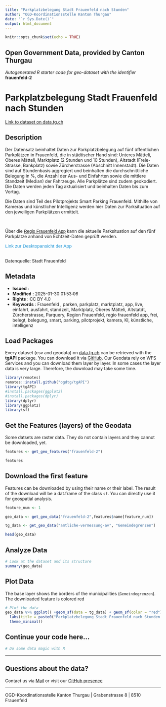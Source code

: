 ```yaml
---
title: "Parkplatzbelegung Stadt Frauenfeld nach Stunden"
author: "OGD-Koordinationsstelle Kanton Thurgau"
date: "`r Sys.Date()`"
output: html_document
---
```


```r
knitr::opts_chunk$set(echo = TRUE)
```

## Open Government Data, provided by **Canton Thurgau**
*Autogenerated R starter code for geo-dataset with the identifier* **frauenfeld-2**


# **Parkplatzbelegung Stadt Frauenfeld nach Stunden**

[Link to dataset on data.tg.ch](https://data.tg.ch/explore/dataset/frauenfeld-2/information/)

## Description

<p>Der Datensatz beinhaltet Daten zur Parkplatzbelegung auf fünf öffentlichen Parkplätzen in Frauenfeld, die in städtischer Hand sind: Unteres Mätteli, Oberes Mätteli, Marktplatz (2 Stunden und 10 Stunden), Altstadt (Freie-Strasse, Bankplatz) sowie Zürcherstrasse (Abschnitt Innenstadt). Die Daten sind auf Stundenbasis aggregiert und beinhalten die durchschnittliche Belegung in %, die Anzahl der Aus- und Einfahrten sowie die mittlere Standzeit (Median) der Fahrzeuge. Alle Parkplätze sind zudem geokodiert. Die Daten werden jeden Tag aktualisiert und beinhalten Daten bis zum Vortag.</p><p>Die Daten sind Teil des Pilotprojekts Smart Parking Frauenfeld. Mithilfe von Kameras und künstlicher Intelligenz werden hier Daten zur Parksituation auf den jeweiligen Parkplätzen ermittelt.</p><p><br></p><p><span>Über die </span><a href='https://regiofrauenfeld.citymobile.ch/index.php?brandid=11579&amp;apid=1155685913' style='background-color: rgb(255, 255, 255); font-family: sans-serif; font-weight: 400;' target='_blank'>Regio Frauenfeld App</a><span> kann </span><span>die aktuelle Parksituation auf den fünf Parkplätze anhand von Echtzeit-Daten geprüft werden.</span><br></p><p><a href='https://frauenfeld.citymobile.ch/index.php?apid=2096681313' style='background-color: rgb(255, 255, 255); text-decoration: none; color: rgb(40, 154, 215); font-family: sans-serif; font-size: 15px; font-weight: 400;'>Link zur Desktopansicht der App</a><br></p><p><br>Datenquelle: Stadt Frauenfeld</p>

## Metadata

- **Issued**                   : 
- **Modified**                 : 2025-01-30 01:53:06
- **Rights**                   : CC BY 4.0
- **Keywords**                 : Frauenfeld , parken, parkplatz, marktplatz, app, live, einfahrt, ausfahrt, standzeit, Marktplatz, Oberes Mätteli, Altstatdt, Zürcherstrasse, Parquery, Region Frauenfeld, regio frauenfeld app, frei, belegt, belegung, smart, parking, pilotprojekt, kamera, KI, künstliche, intelligenz

## Load Packages

Every dataset (csv and geodata) on [data.tg.ch](https://data.tg.ch/pages/start/) can be retrieved with the **tgAPI** package. You can download it via [GitHub](https://github.com/ogdtg/tgAPI). Our Geodata rely on WFS Services and you can download them layer by layer. In some cases the layer data is very large. Therefore, the download may take some time.

```r
library(remotes)
remotes::install.github("ogdtg/tgAPI")
library(tgAPI)
#install.packages(ggplot2)
#install.packages(dplyr)
library(dplyr)
library(ggplot2)
library(sf)

```


## Get the Features (layers) of the Geodata

Some datsets are raster data. They do not contain layers and they cannot be downloaded, yet.

```r
features <- get_geo_features("frauenfeld-2")

features
```


## Download the first feature

Features can be downloaded by using their name or their label. The result of the download will be a dat.frame of the class `sf`. You can directly use it for geospatial analysis.

```r

feature_num <- 1

geo_data <- get_geo_data("frauenfeld-2",features$name[feature_num])

tg_data <- get_geo_data("amtliche-vermessung-av", "Gemeindegrenzen")

head(geo_data)
```


## Analyze Data

```r

# Look at the dataset and its structure
summary(geo_data)

```


## Plot Data

The base layer shows the borders of the municipalities (`Gemeindegrenzen`). The downloaded feature is colored red

```r

# Plot the data
geo_data %>% ggplot() +geom_sf(data = tg_data) + geom_sf(color = "red") +
  labs(title = paste0("Parkplatzbelegung Stadt Frauenfeld nach Stunden: ",features$title[feature_num])) +
  theme_minimal()

```


## Continue your code here...


```r
# Do some data magic with R
```

------------------------------------------------------------------------

## Questions about the data?

Contact us via [Mail](mailto:ogd@tg.ch) or visit our [GitHub presence](https://github.com/ogdtg)


------------------------------------------------------------------------

OGD-Koordinationsstelle Kanton Thurgau | Grabenstrasse 8 | 8510 Frauenfeld
